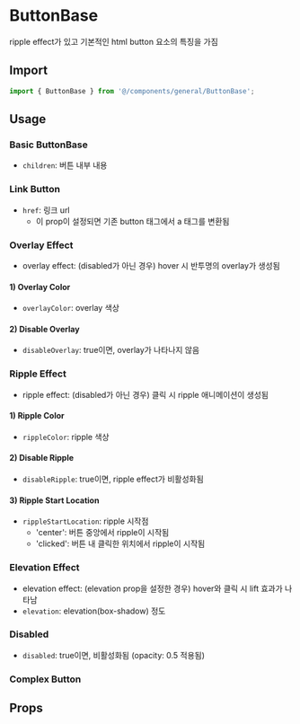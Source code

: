 
<Meta of={ButtonBaseStories} />

# ButtonBase

ripple effect가 있고 기본적인 html button 요소의 특징을 가짐

## Import

```js
import { ButtonBase } from '@/components/general/ButtonBase';
```

## Usage

### Basic ButtonBase

- `children`: 버튼 내부 내용

<Canvas of={ButtonBaseStories.BasicButtonBase} />

### Link Button

- `href`: 링크 url
  - 이 prop이 설정되면 기존 button 태그에서 a 태그를 변환됨

<Canvas of={ButtonBaseStories.LinkButton} />

### Overlay Effect

- overlay effect: (disabled가 아닌 경우) hover 시 반투명의 overlay가 생성됨

#### 1) Overlay Color

- `overlayColor`: overlay 색상

<Canvas of={ButtonBaseStories.OverlayColor} />

#### 2) Disable Overlay

- `disableOverlay`: true이면, overlay가 나타나지 않음

<Canvas of={ButtonBaseStories.DisableOverlay} />

### Ripple Effect

- ripple effect: (disabled가 아닌 경우) 클릭 시 ripple 애니메이션이 생성됨

#### 1) Ripple Color

- `rippleColor`: ripple 색상

<Canvas of={ButtonBaseStories.RippleColor} />

#### 2) Disable Ripple

- `disableRipple`: true이면, ripple effect가 비활성화됨

<Canvas of={ButtonBaseStories.DisableRipple} />

#### 3) Ripple Start Location

- `rippleStartLocation`: ripple 시작점
  - 'center': 버튼 중앙에서 ripple이 시작됨
  - 'clicked': 버튼 내 클릭한 위치에서 ripple이 시작됨

<Canvas of={ButtonBaseStories.RippleStartLocation} />

### Elevation Effect

- elevation effect: (elevation prop을 설정한 경우) hover와 클릭 시 lift 효과가 나타남
- `elevation`: elevation(box-shadow) 정도

<Canvas of={ButtonBaseStories.Elevation} />

### Disabled

- `disabled`: true이면, 비활성화됨 (opacity: 0.5 적용됨)

<Canvas of={ButtonBaseStories.Disabled} />

### Complex Button

<Canvas of={ButtonBaseStories.ComplexButton} />

## Props

<ArgTypes of={ButtonBaseStories} sort="alpha" />
